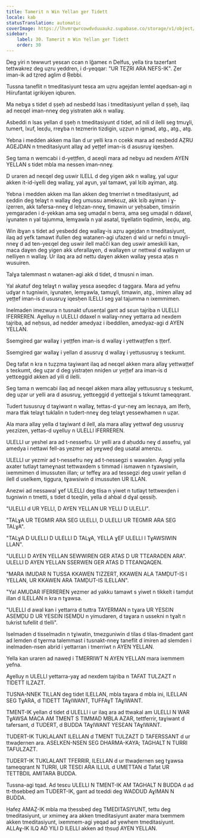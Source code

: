```yaml
---
title: Tamerit n Win Yellan ɣer Tidett
locale: kab
statusTranslation: automatic
coverImage: https://lhvmrqwrcowdvduuaukz.supabase.co/storage/v1/object/public/strapi-uploads/small_cover-educacion-fundamental.webp-2d51a7828a2b1309555be27f7e2a61a0.webp
sidebar:
    label: 30. Tamerit n Win Yellan ɣer Tidett
    order: 30
---
```

Deg yiri n tewwurt yesɛan ccan n lǧameɛ n Delfus, yella tira tazerfant tettwakrez deg uẓru yeddren, i d-yeqqar: "UR TEẒRI ARA NEFS-IK". Ẓer iman-ik ad tẓreḍ aglim d Ṛebbi.

Tussna taneflit n tmeditasiyunt tesɛa am uẓru agejdan lemtel aqedsan-agi n Hiirufantat igrikiyen iqburen.

Ma nebɣa s tidet d ṣṣeḥ ad nesbedd lsas i tmeditasiyunt yellan d ṣṣeḥ, ilaq ad neɛqel iman-nneɣ deg yistraten akk n wallaɣ.

Asbeddi n lsas yellan d ṣṣeḥ n tmeditasiyunt d tidet, ad nili d ilelli seg tmuɣli, tumert, lxuf, leɛḍu, rreɣba n tezmerin tizdigin, uẓẓun n igmad, atg., atg., atg.

Yebna i medden akken ma llan d ur yelli kra n ccekk mara ad nesbedd AẒRU AGEJDAN n tmeditasiyunt allaɣ ad yeṭṭef iman-is d asusruɣ iqesḥen.

Seg tama n wemcabi i d-yeṭṭfen, d aɛeqli mara ad nebɣu ad nexdem AYEN YELLAN s tidet mbla ma nessen iman-nneɣ.

D uraren ad neɛqel deg uswir ILELL d deg yigen akk n wallaɣ, yal ugur akken it-id-iɣelli deg wallaɣ, yal aɣun, yal tamawt, yal lɛib aɣiman, atg.

Yebna i medden akken ma llan akken deg tmerriwt n tmeditasiyunt, ad ɛeddin deg telaɣt n wallaɣ deg umussu amekɛuz, akk lɛib aɣiman i ɣ-iẓerren, akk tafersa-nneɣ d leḥzan-nneɣ, timawin ur yeḥsaben, timsirin yemgaraden i d-yekkan ama seg umaḍal n berra, ama seg umaḍal n ddaxel, iɣunaten n yal tajumma, lemɣawla n yal asatal, tiɣellatin tiqdimin, leɛḍu, atg.

Win ibɣan s tidet ad yesbedd deg wallaɣ-is aẓru agejdan n tmeditasiyunt, ilaq ad yefk tamawt ifullen deg watanen-agi ufazen d wid ur nefɛi n tmuɣli-nneɣ d ad ten-yeɛqel deg uswir ilell mačči kan deg uswir ameskili kan, maca daɣen deg yigen akk uferallaɣen, d wallaɣen ur nettwal d wallaɣen ur nelliyen n wallaɣ. Ur ilaq ara ad nettu daɣen akken wallaɣ yesɛa aṭas n wusuiren.

Talɣa talemmast n watanen-agi akk d tidet, d tmusni n iman.

Yal akatuf deg telaɣt n wallaɣ yesɛa aseqdec d taggara. Mara ad yefnu udɣar n tugniwin, iɣunaten, lemɣawla, tamuɣli, timawin, atg., imiren allaɣ ad yeṭṭef iman-is d ususruɣ iqesḥen ILELLI seg yal tajumma n ixemmimen.

Inelmaden imezwura n tusnakt ufusenṭal gant ad sɛun tajriba n ULELLI IFERREREN. Aɣelluy n ULELLI ddaxel n wallaɣ-nneɣ yettarra ad nexdem tajriba, ad neḥsus, ad nedder amedyaz i ibeddilen, amedyaz-agi d AYEN YELLAN.

Ssemgired gar wallaɣ i yeṭṭfen iman-is d wallaɣ i yettwaṭṭfen s ṭṭerf.

Ssemgired gar wallaɣ i yellan d asusruɣ d wallaɣ i yettususruɣ s teɛkumt.

Deg tafat n kra n tuẓẓma taɣiwant ilaq ad neɛqel akken mara allaɣ yettwaṭṭef s teɛkumt, deg uẓar d deg yistraṭen nniḍen ur yeṭṭef ara iman-is d yettɛeggid akken ad yili d ilelli.

Seg tama n wemcabi ilaq ad neɛqel akken mara allaɣ yettususruɣ s teɛkumt, deg uẓar ur yelli ara d asusruɣ, yettɛeggiḍ d yettɛejjal s tɛkumt tameqqrant.

Tudert tususruɣ d taɣiwant n wallaɣ, tettas-d ɣur-neɣ am leɛnaya, am lferḥ, mara tfak telaɣt tuklalin n tudert-nneɣ deg telaɣt yessewhamen n uẓar.

Ala mara allaɣ yella d taɣiwant d ilell, ala mara allaɣ yettwaf deg ususruɣ yeɛzizen, yettas-d uɣelluy n ULELLI IFERREREN.

ULELLI ur yeshel ara ad t-nessefru. Ur yelli ara d aḥuddu neɣ d assefru, yal amedya i nettawi fell-as yezmer ad yeɣweḍ deg usatal amenzu.

ULELLI ur yezmir ad t-nessefru neɣ ad t-nessegzi s wawalen. Ayagi yella axater tutlayt tameɣnast tettwaxdem s timmad i ismawen n tɣawsiwin, ixemmimen d imussuten illan; ur teffeɣ ara ad tessegzi deg uswir yellan d ilell d uselkem, tiggura, tɣawsiwin d imussuten UR ILLAN.

Anezwi ad nessawal ɣef ULELLI deg tlisa n yiwet n tutlayt tettwexḍen i tugniwin n tmetti, s tidet d tɛeqlin, yella d ahbal d dɣal qessiḥ.

"ULELLI d UR YELLI, D AYEN YELLAN UR YELLI D ULELLI".

"TALɣA UR TEGMIR ARA SEG ULELLI, D ULELLI UR TEGMIR ARA SEG TALɣA".

"TALɣA D ULELLI D ULELLI D TALɣA, YELLA ɣEF ULELLI I TɣAWSIWIN LLAN".

"ULELLI D AYEN YELLAN SEWWIREN GER ATAS D UR TTƐARADEN ARA". ULELLI D AYEN YELLAN SSERWEN GER ATAS D TTƐANQAQEN.

"MARA IMUDAR N TUSSA KKAWEN TIZZERT, KKAWEN ALA TAMḌUT-IS I YELLAN, UR KKAWEN ARA TAMḌUT-IS ILELLAN".

"Yal AMUDAR IFERREREN yezmer ad yakku tamawt s yiwet n tikkelt i tamḍut illan d ILELLAN n kra n tɣawsa.

"ULELLI d awal kan i yettarra d tuttra TAYERMAN n tɣara UR YESƐIN ASEMḌU D UR YESƐIN ISEMḌU n yimudaren, d taɣara n ussekni n tɣalt n tukrist tufellit d tlelli".

Iselmaden d tisselmadin n tɣiwatin, tmezguniwin d tilas d tilas-tlmadent gant ad lemden d tɣerma talemmast i tusnakt-nneɣ taneflit d imiren ad slemden i inelmaden-nsen abrid i yettarran i tmerriwt n AYEN YELLAN.

Yella kan uraren ad naweḍ i TMERRIWT N AYEN YELLAN mara ixemmem yefna.

Aɣelluy n ULELLI yettarra-yaɣ ad nexdem tajriba n TAFAT TULZAZT n TIDETT ILZAZT.

TUSNA-NNEK TILLAN deg tidet ILELLAN, mbla taɣara d mbla ini, ILELLAN SEG TɣARA, d TIDETT TAɣIWANT, TUFFAɣT TAɣIWANT.

TMENT-IK yellan d tidet d ULELLI i ur ilaq ara ad ttwakal am ULELLI N WAR TɣAWSA MACA AM TMENT S TIMMAD MBLA AZAR, tettferrir, taɣiwant d tafersant, d TUDERT, d BUDDA TAɣIWANT YESƐAN TAɣIWANT.

TUDERT-IK TUKLALANT ILELLAN d TMENT TULZAZT D TAFERSSANT d ur ttwaḍernen ara. ASELKEN-NSEN SEG DHARMA-KAYA; TAGHALT N TURRI TAFULZAZT.

TUDERT-IK TUKLALANT TFERRIR, ILELLAN d ur ttwaḍernen seg tɣawsa tameqqrant N TURRI, UR TESƐI ARA ILLUL d UMETTAN d Tafat UR TETTBDIL AMITARA BUDDA.

Tussna-agi tqad. Ad tesɛu ULELLI N TMENT-IK AM TAGHALT N BUDDA d ad tt-tḥsebbeḍ am TUDERT-IK, gant ad tɛeddi deg WADDUD AɣIMAN N BUDDA.

Ḥafeẓ AMAẒ-IK mbla ma tḥessbeḍ deg TMEDITASIYUNT, tettu deg tmeditasiyunt, ur xmimeɣ ara akken tmeditasiyunt axater mara txemmem akken tmeditasiyunt, ixemmem-agi yeqad ad yewhem tmeditasiyunt. ALLAɣ-IK ILQ AD YILI D ILELLI akken ad tḥsuḍ AYEN YELLAN.

